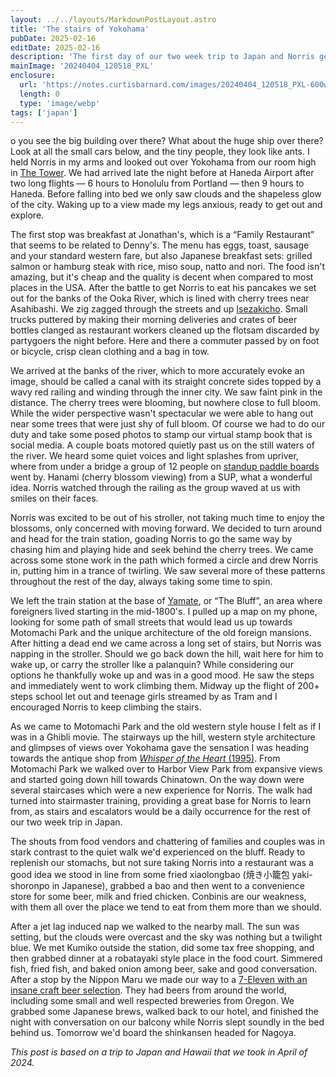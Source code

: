 ```yaml
---
layout: ../../layouts/MarkdownPostLayout.astro
title: 'The stairs of Yokohama'
pubDate: 2025-02-16
editDate: 2025-02-16
description: 'The first day of our two week trip to Japan and Norris gets a lot of practice climbing stairs'
mainImage: '20240404_120518_PXL'
enclosure:
  url: 'https://notes.curtisbarnard.com/images/20240404_120518_PXL-600w.webp'
  length: 0
  type: 'image/webp'
tags: ['japan']
---
```



<CinemaImage 
  imgPath='20240404_055943_PXL'
  imgHeight='337px'
  altText='A man holding a child looking out over a harbor while pointing'
  caption=''
/>

<DropCap letter='D' />

o you see the big building over there? What about the huge ship over there? Look at all the small cars below, and the tiny people, they look like ants. I held Norris in my arms and looked out over Yokohama from our room high in [The Tower](https://maps.app.goo.gl/6GBNmyfGG2wjHMS39). We had arrived late the night before at Haneda Airport after two long flights — 6 hours to Honolulu from Portland — then 9 hours to Haneda. Before falling into bed we only saw clouds and the shapeless glow of the city. Waking up to a view made my legs anxious, ready to get out and explore.

<Double4by5
  imgPath1='20240402_131715.RAW-02_PXL'
  imgAlt1='A child climbing on chairs in an airport terminal'
  caption1='Norris climbing on chairs in the Daniel K. Inouye International Airport in Honolulu'
  imgPath2='20240403_214357.RAW-02_PXL'
  imgAlt2='A tall building going up into the clouds at night'
  caption2='The condo tower we would be staying at in Yokohama on the night of our arrival'
/>

The first stop was breakfast at Jonathan's, which is a “Family Restaurant” that seems to be related to Denny's. The menu has eggs, toast, sausage and your standard western fare, but also Japanese breakfast sets: grilled salmon or hamburg steak with rice, miso soup, natto and nori. The food isn't amazing, but it's cheap and the quality is decent when compared to most places in the USA. After the battle to get Norris to eat his pancakes we set out for the banks of the Ooka River, which is lined with cherry trees near Asahibashi. We zig zagged through the streets and up [Isezakicho](https://en.wikipedia.org/wiki/Isezakich%C5%8D). Small trucks puttered by making their morning deliveries  and crates of beer bottles clanged as restaurant workers cleaned up the flotsam discarded by partygoers the night before. Here and there a commuter passed by on foot or bicycle, crisp clean clothing and a bag in tow.

<Single4by5
  imgPath1='20240404_084500_FUJI200_03'
  imgAlt1='A person rides a bicycle past a closed Japanese restaurant'
  caption1='Isomaru suisan is a chain of seafood izakayas that were open 24 hours prior to  the pandemic'
/>

We arrived at the banks of the river, which to more accurately evoke an image, should be called a canal with its straight concrete sides topped by a wavy red railing and winding through the inner city. We saw faint pink in the distance. The cherry trees were blooming, but nowhere close to full bloom. While the wider perspective wasn't spectacular we were able to hang out near some trees that were just shy of full bloom. Of course we had to do our duty and take some posed photos to stamp our virtual stamp book that is social media.  A couple boats motored quietly past us on the still waters of the river. We heard some quiet voices and light splashes from upriver, where from under a bridge a group of 12 people on [standup paddle boards](https://yokohamasup-club.com/) went by. Hanami (cherry blossom viewing) from a SUP, what a wonderful idea. Norris watched through the railing as the group waved at us with smiles on their faces. 

<CinemaImage 
  imgPath='20240404_091848.RAW-02_PXL'
  imgHeight='337px'
  altText='A boat going up a river with a cherry tree in bloom in the foreground'
  caption=''
/>

<Triple4by5
  imgPath1='20240404_090527.PORTRAIT_PXL'
  imgAlt1='A man holding a child while they both look up at a cherry tree in bloom'
  caption1=''
  imgPath2='20240404_092500_FUJI200_07'
  imgAlt2='A detailed photo of cherry blossoms'
  caption2=''
  imgPath3='20240404_091246_PXL'
  imgAlt3='A woman holding a child while they both look up at a cherry tree in bloom'
  caption3=''
/>

<CinemaImage 
  imgPath='20240404_094441.RAW-02_PXL'
  imgHeight='337px'
  altText='A cluster of standup paddle boards tied to a dock with a train passing by above and cherry blossoms in the foreground'
  caption=''
/>

Norris was excited to be out of his stroller, not taking much time to enjoy the blossoms, only concerned with moving forward. We decided to turn around and head for the train station, goading Norris to go the same way by chasing him and playing hide and seek behind the cherry trees. We came across some stone work in the path which formed a circle and drew Norris in, putting him in a trance of twirling. We saw several more of these patterns throughout the rest of the day, always taking some time to spin.

We left the train station at the base of [Yamate](https://en.wikipedia.org/wiki/Yamate), or “The Bluff”, an area where foreigners lived starting in the mid-1800's. I pulled up a map on my phone, looking for some path of small streets that would lead us up towards Motomachi Park and the unique architecture of the old foreign mansions. After hitting a dead end we came across a long set of stairs, but Norris was napping in the stroller. Should we go back down the hill, wait here for him to wake up, or carry the stroller like a palanquin? While considering our options he thankfully woke up and was in a good mood. He saw the steps and immediately went to work climbing them. Midway up the flight of 200+ steps school let out and teenage girls streamed by as Tram and I encouraged Norris to keep climbing the stairs.

As we came to Motomachi Park and the old western style house I felt as if I was in a Ghibli movie. The stairways up the hill, western style architecture and glimpses of views over Yokohama gave the sensation I was heading towards the antique shop from [_Whisper of the Heart_ (1995)](https://en.wikipedia.org/wiki/Whisper_of_the_Heart). From Motomachi Park we walked over to Harbor View Park from expansive views and started going down hill towards Chinatown. On the way down were several staircases which were a new experience for Norris. The walk had turned into stairmaster training, providing a great base for Norris to learn from, as stairs and escalators would be a daily occurrence for the rest of our two week trip in Japan.

<Triple4by5
  imgPath1='20240404_111906_PXL'
  imgAlt1='A man holds a child in front of a pink flower wall while the man holds up the peace sign with his fingers'
  caption1=''
  imgPath2='20240404_113300_FUJI200_09'
  imgAlt2='A retro style hexagonal wooden phone booth'
  caption2=''
  imgPath3='20240404_120518_PXL'
  imgAlt3='A man holds a childs hand while they descend a staircase in a park'
  caption3=''
/>

The shouts from food vendors and chattering of families and couples was in stark contrast to the quiet walk we'd experienced on the bluff. Ready to replenish our stomachs, but not sure taking Norris into a restaurant was a good idea we stood in line from some fried xiaolongbao (焼き小籠包 yaki-shoronpo in Japanese), grabbed a bao and then went to a convenience store for some beer, milk and fried chicken. Conbinis are our weakness, with them all over the place we tend to eat from them more than we should.

<Double4by5
  imgPath1='20240404_130000_FUJI200_10'
  imgAlt1="A busy street with shoppers, signs, red lanterns in Yokohama's Chinatown"
  caption1=''
  imgPath2='20240404_131648_PXL'
  imgAlt2='A bag of fried chicken, a small milk carton and two cans of beer'
  caption2=''
/>

<Single4by5
  imgPath1='20240404_215450_PXL'
  imgAlt1='An open cooler in a convenience store stocked with craft beer'
  caption1='Just one of the several coolers stocked with craft brews from around the world at a 7-Eleven in Yokohama'
/>

After a jet lag induced nap we walked to the nearby mall. The sun was setting, but the clouds were overcast and the sky was nothing but a twilight blue. We met Kumiko outside the station, did some tax free shopping, and then grabbed dinner at a robatayaki style place in the food court. Simmered fish, fried fish, and baked onion among beer, sake and good conversation. After a stop by the Nippon Maru we made our way to a [7-Eleven with an insane craft beer selection](https://maps.app.goo.gl/o1iP4razwvQ5vygx7). They had beers from around the world, including some small and well respected breweries from Oregon. We grabbed some Japanese brews, walked back to our hotel, and finished the night with conversation on our balcony while Norris slept soundly in the bed behind us. Tomorrow we'd board the shinkansen headed for Nagoya.

<CinemaImage 
  imgPath='20240404_224331.NIGHT.RAW-02_PXL'
  imgHeight='337px'
  altText='A night view of Yokohama and the harbor from a tall building'
  caption=''
/>

_This post is based on a trip to Japan and Hawaii that we took in April of 2024._ 